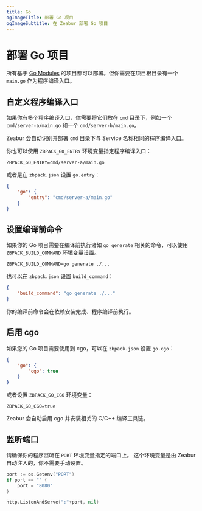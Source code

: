 ```yaml
---
title: Go
ogImageTitle: 部署 Go 项目
ogImageSubtitle: 在 Zeabur 部署 Go 项目
---
```


# 部署 Go 项目

所有基于 [Go Modules](https://blog.golang.org/using-go-modules) 的项目都可以部署。但你需要在项目根目录有一个 `main.go` 作为程序编译入口。

## 自定义程序编译入口

如果你有多个程序编译入口，你需要将它们放在 `cmd` 目录下，例如一个 `cmd/server-a/main.go` 和一个 `cmd/server-b/main.go`。

Zeabur 会自动识别并部署 `cmd` 目录下与 Service 名称相同的程序编译入口。

你也可以使用 `ZBPACK_GO_ENTRY` 环境变量指定程序编译入口：

```env
ZBPACK_GO_ENTRY=cmd/server-a/main.go
```

或者是在 `zbpack.json` 设置 `go.entry`：

```json
{
    "go": {
        "entry": "cmd/server-a/main.go"
    }
}
```

## 设置编译前命令

如果你的 Go 项目需要在编译前执行诸如 `go generate` 相关的命令，可以使用 `ZBPACK_BUILD_COMMAND` 环境变量设置。

```env
ZBPACK_BUILD_COMMAND=go generate ./...
```

也可以在 `zbpack.json` 设置 `build_command`：

```json
{
    "build_command": "go generate ./..."
}
```

你的编译前命令会在依赖安装完成、程序编译前执行。

## 启用 cgo

如果您的 Go 项目需要使用到 cgo，可以在 `zbpack.json` 设置 `go.cgo`：

```json
{
    "go": {
        "cgo": true
    }
}
```

或者设置 `ZBPACK_GO_CGO` 环境变量：

```env
ZBPACK_GO_CGO=true
```

Zeabur 会自动启用 cgo 并安装相关的 C/C++ 编译工具链。

## 监听端口

请确保你的程序监听在 `PORT` 环境变量指定的端口上。 这个环境变量是由 Zeabur 自动注入的，你不需要手动设置。

```go
port := os.Getenv("PORT")
if port == "" {
    port = "8080"
}

http.ListenAndServe(":"+port, nil)
```
